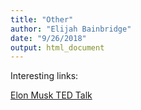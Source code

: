 ```yaml
---
title: "Other"
author: "Elijah Bainbridge"
date: "9/26/2018"
output: html_document
---
```

Interesting links: 

[Elon Musk TED Talk](https://www.youtube.com/watch?v=zIwLWfaAg-8)

